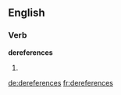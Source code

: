 
==English==

===Verb===
'''dereferences'''

# {{third-person singular of|dereference}}

[[de:dereferences]]
[[fr:dereferences]]